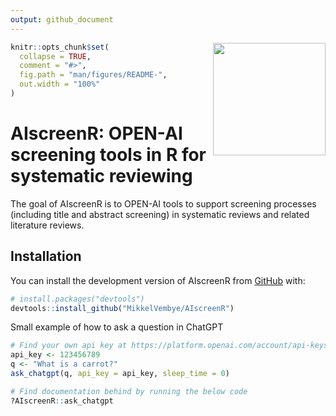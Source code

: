 ```yaml
---
output: github_document
---
```


<!-- README.md is generated from README.Rmd. Please edit that file -->

<img src="man/figures/AIscreenR_hex.png" align="right" width="180"/>

```r
knitr::opts_chunk$set(
  collapse = TRUE,
  comment = "#>",
  fig.path = "man/figures/README-",
  out.width = "100%"
)
```

# AIscreenR: OPEN-AI screening tools in R for systematic reviewing

<!-- badges: start -->
<!-- badges: end -->

The goal of AIscreenR is to OPEN-AI tools to support screening processes (including title and abstract screening) 
in systematic reviews and related literature reviews.

## Installation

You can install the development version of AIscreenR from [GitHub](https://github.com/) with:

``` r
# install.packages("devtools")
devtools::install_github("MikkelVembye/AIscreenR")
```

Small example of how to ask a question in ChatGPT
```r

# Find your own api key at https://platform.openai.com/account/api-keys
api_key <- 123456789
q <- "What is a carrot?"
ask_chatgpt(q, api_key = api_key, sleep_time = 0)

# Find documentation behind by running the below code
?AIscreenR::ask_chatgpt

```

